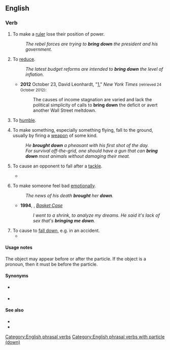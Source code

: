 {{also|bringdown}}
==English==

===Verb===
{{en-verb|bring<,,brought> down}}

# {{lb|en|transitive}} To make a [[ruler]] lose their position of power.
#: ''The rebel forces are trying to '''bring down''' the president and his government.''
# {{lb|en|transitive}} To [[reduce]].
#: ''The latest budget reforms are intended to '''bring down''' the level of inflation.''
#* '''2012''' October 23, David Leonhardt, "[http://www.nytimes.com/2012/10/24/us/politics/race-for-president-leaves-income-slump-in-shadows.html?_r=1&hp]," ''New York Times'' <small>(retrieved 24 October 2012)</small>:
#*: The causes of income stagnation are varied and lack the political simplicity of calls to '''bring down''' the deficit or avert another Wall Street meltdown.
# {{lb|en|transitive}} To [[humble]].
# {{lb|en|transitive}} To make something, especially something flying, fall to the ground, usually by firing a [[weapon]] of some kind.
#: ''He '''brought down''' a pheasant with his first shot of the day.''
#: ''For survival off-the-grid, one should have a gun that can '''bring down''' most animals without damaging their meat.''
# {{lb|en|sports|transitive}} To cause an opponent to fall after a [[tackle]].
#* {{quote-journal
|en
|date=December 28, 2010
|author=Kevin Darlin
|title=West Brom 1 - 3 Blackburn
|work=BBC
|url=http://news.bbc.co.uk/sport1/hi/football/eng_prem/9308862.stm
|page=
|passage=Kalinic later saw red for a rash tackle on Paul Scharner before Gabriel Tamas was dismissed for '''bringing down''' Diouf.}}
# {{lb|en|transitive}} To make someone feel bad [[emotionally]].
#: ''The news of his death '''brought''' her '''down'''.''
#* '''1994''', {{w|Green Day}}, ''[[w:Basket Case (song)|Basket Case]]''
#*: ''I went to a shrink, to analyze my dreams. He said it's lack of sex that's '''bringing me down'''.''
# To cause to [[fall down]], e.g. in an accident.
#* {{quote-journal|en|year=1961|month=November|title=Talking of Trains: Derailment near Holmes Chapel|journal=Trains Illustrated|page=652|text=From the evidence of witnesses and of the recorded passing times, including the time at which the circuit breakers were tripped when the wires were '''brought down''', the train was travelling at a speed of not less than 70 m.p.h.}}

====Usage notes====
The object may appear before or after the particle. If the object is a pronoun, then it must be before the particle.

====Synonyms====
* {{sense|to make something fall to the ground}} {{l|en|shoot down}}
* {{sense|in sports: to cause an opponent to fall after a tackle}} {{l|en|harsh one's mellow}}

====See also====
* {{l|en|bring down the curtain}}
* {{l|en|bring down the house}}

[[Category:English phrasal verbs]]
[[Category:English phrasal verbs with particle (down)]]